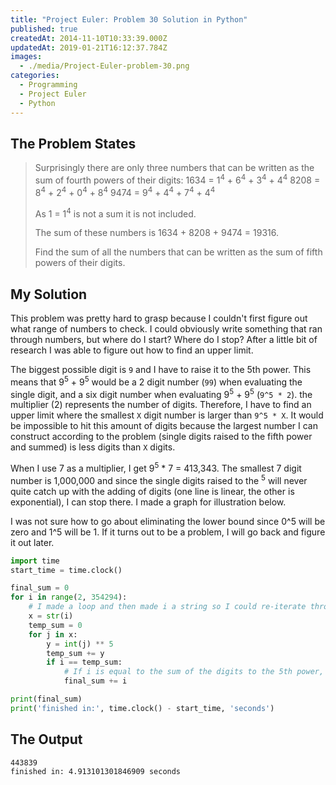```yaml
---
title: "Project Euler: Problem 30 Solution in Python"
published: true
createdAt: 2014-11-10T10:33:39.000Z
updatedAt: 2019-01-21T16:12:37.784Z
images:
  - ./media/Project-Euler-problem-30.png
categories:
  - Programming
  - Project Euler
  - Python
---
```


## The Problem States

> Surprisingly there are only three numbers that can be written as the sum of fourth powers of their digits:
> 1634 = 1<sup>4</sup> + 6<sup>4</sup> + 3<sup>4</sup> + 4<sup>4</sup>
> 8208 = 8<sup>4</sup> + 2<sup>4</sup> + 0<sup>4</sup> + 8<sup>4</sup>
> 9474 = 9<sup>4</sup> + 4<sup>4</sup> + 7<sup>4</sup> + 4<sup>4</sup>
> <p class="info">As 1 = 1<sup>4</sup> is not a sum it is not included.</p>
> The sum of these numbers is 1634 + 8208 + 9474 = 19316.
>
> Find the sum of all the numbers that can be written as the sum of fifth powers of their digits.

## My Solution

This problem was pretty hard to grasp because I couldn't first figure out what range of numbers to check. I could
obviously write something that ran through numbers, but where do I start? Where do I stop? After a little bit of
research I was able to figure out how to find an upper limit.

The biggest possible digit is `9` and I have to raise it to the 5th power.
This means that 9<sup>5</sup> + 9<sup>5</sup> would be a 2 digit number (`99`) when evaluating the single digit, and
a six digit number when evaluating 9<sup>5</sup> + 9<sup>5</sup> (`9^5 * 2`). the multiplier (2) represents the
number of digits. Therefore, I have to find an upper limit where the smallest `X` digit number is
larger than `9^5 * X`. It would be impossible to hit this amount of digits because the largest number I can construct
according to the problem (single digits raised to the fifth power and summed) is less digits than `X` digits.

<Image1 align="left" />

When I use 7 as a multiplier, I get 9<sup>5</sup> * 7 = 413,343. The smallest 7 digit number is 1,000,000 and since
the single digits raised to the <sup>5</sup> will never quite catch up with the adding of digits (one line is linear,
the other is exponential), I can stop there. I made a graph for illustration below.

I was not sure how to go about eliminating the lower bound since 0^5 will be zero and 1^5 will be 1. If it turns out
to be a problem, I will go back and figure it out later.

```python
import time
start_time = time.clock()

final_sum = 0
for i in range(2, 354294):
    # I made a loop and then made i a string so I could re-iterate through it and do what I need
    x = str(i)
    temp_sum = 0
    for j in x:
        y = int(j) ** 5
        temp_sum += y
        if i == temp_sum:
            # If i is equal to the sum of the digits to the 5th power, add it to the final sum
            final_sum += i

print(final_sum)
print('finished in:', time.clock() - start_time, 'seconds')
```

## The Output

```text
443839
finished in: 4.913101301846909 seconds
```

